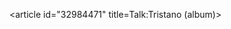 <article id="32984471" title=Talk:Tristano (album)>
	<talkpage id="32984471" title="Talk:Tristano (album)">
{{album|class=redirect}}
	</talkpage>
</article>